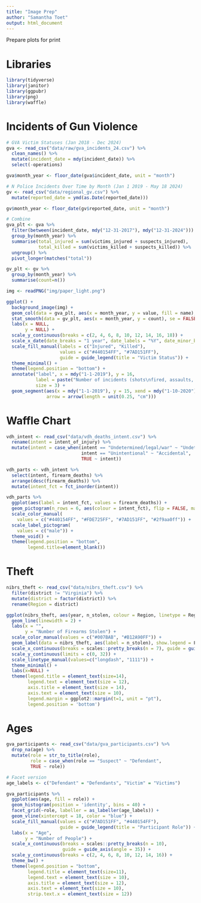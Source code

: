 ```yaml
---
title: "Image Prep"
author: "Samantha Toet"
output: html_document
---
```


Prepare plots for print

# Libraries

```r
library(tidyverse)
library(janitor)
library(ggpubr)
library(png)
library(waffle)
```


# Incidents of Gun Violence

```r
# GVA Victim Statuses (Jan 2018 - Dec 2024)
gva <- read_csv("data/raw/gva_incidents_24.csv") %>%
  clean_names() %>%
  mutate(incident_date = mdy(incident_date)) %>%
  select(-operations)

gva$month_year <- floor_date(gva$incident_date, unit = "month")

# N Police Incidents Over Time by Month (Jan 1 2019 - May 18 2024)
gv <- read_csv("data/regional_gv.csv") %>%
  mutate(reported_date = ymd(as.Date(reported_date)))

gv$month_year <- floor_date(gv$reported_date, unit = "month")

# Combine
gva_plt <- gva %>%
  filter(between(incident_date, mdy("12-31-2017"), mdy("12-31-2024"))) %>%
  group_by(month_year) %>%
  summarise(total_injured = sum(victims_injured + suspects_injured),
            total_killed = sum(victims_killed + suspects_killed)) %>%
  ungroup() %>%
  pivot_longer(matches("total"))

gv_plt <- gv %>%
  group_by(month_year) %>% 
  summarise(count=n())

img <- readPNG("img/paper_light.png")

ggplot() +
  background_image(img) +
  geom_col(data = gva_plt, aes(x = month_year, y = value, fill = name), width = 25) +
  stat_smooth(data = gv_plt, aes(x = month_year, y = count), se = FALSE, span = .2, color = "#2f9aa0ff") +
  labs(x = NULL,
       y = NULL) +
  scale_y_continuous(breaks = c(2, 4, 6, 8, 10, 12, 14, 16, 18)) +
  scale_x_date(date_breaks = "1 year", date_labels = "%Y", date_minor_breaks="1 month") +
  scale_fill_manual(labels = c("Injured", "Killed"),
                    values = c("#440154FF", "#7AD151FF"),
                    guide = guide_legend(title = "Victim Status")) +
  theme_minimal() +
  theme(legend.position = "bottom") +
  annotate("label", x = mdy("1-1-2019"), y = 16, 
           label = paste("Number of incidents (shots\nfired, assaults, and homicides"),
           size = 3) +
  geom_segment(aes(x = mdy("1-1-2019"), y = 15, xend = mdy("1-10-2020"), yend = 12),
               arrow = arrow(length = unit(0.25, "cm"))) 

```


# Waffle Chart 

```r
vdh_intent <- read_csv("data/vdh_deaths_intent.csv") %>%
  rename(intent = intent_of_injury) %>%
  mutate(intent = case_when(intent == "Undetermined/legal/war" ~ "Undetermined or \nPolice Intervention",
                            intent == "Unintentional" ~ "Accidental",
                            TRUE ~ intent))

vdh_parts <- vdh_intent %>%
  select(intent, firearm_deaths) %>%
  arrange(desc(firearm_deaths)) %>%
  mutate(intent_fct = fct_inorder(intent))

vdh_parts %>%
  ggplot(aes(label = intent_fct, values = firearm_deaths)) +
  geom_pictogram(n_rows = 6, aes(colour = intent_fct), flip = FALSE, make_proportional = FALSE) +
  scale_color_manual(
    values = c("#440154FF", "#FDE725FF", "#7AD151FF", "#2f9aa0ff")) +
  scale_label_pictogram(
    values = c("male")) +
  theme_void() +
  theme(legend.position = "bottom",
        legend.title=element_blank())

```

# Theft

```r

nibrs_theft <- read_csv("data/nibrs_theft.csv") %>%
  filter(district != "Virginia") %>%
  mutate(district = factor(district)) %>%
  rename(Region = district)

ggplot(nibrs_theft, aes(year, n_stolen, colour = Region, linetype = Region)) +
  geom_line(linewidth = 2) +
  labs(x = "",
       y = "Number of Firearms Stolen") +
  scale_color_manual(values = c("#007BAB", "#B12A90FF")) +
  geom_label(data = nibrs_theft, aes(label = n_stolen), show.legend = F, alpha = 1, fontface = "bold", size = 4) +
  scale_x_continuous(breaks = scales::pretty_breaks(n = 7), guide = guide_axis(angle = 35)) +
  scale_y_continuous(limits = c(0, 32)) +
  scale_linetype_manual(values=c("longdash", "1111")) +
  theme_minimal() +
  labs(x=NULL) +
  theme(legend.title = element_text(size=14),
        legend.text = element_text(size = 12),
        axis.title = element_text(size = 14), 
        axis.text = element_text(size = 10),
        legend.margin = ggplot2::margin(t=1, unit = "pt"),
        legend.position = 'bottom')
```

# Ages

```r
gva_participants <- read_csv("data/gva_participants.csv") %>%
  drop_na(age) %>%
  mutate(role = str_to_title(role),
         role = case_when(role == "Suspect" ~ "Defendant",
         TRUE ~ role))

# Facet version
age_labels <- c("Defendant" = "Defendants", "Victim" = "Victims")

gva_participants %>%
  ggplot(aes(age, fill = role)) +
  geom_histogram(position = 'identity', bins = 40) +
  facet_grid(~role, labeller = as_labeller(age_labels)) +
  geom_vline(xintercept = 18, color = "blue") +
  scale_fill_manual(values = c("#7AD151FF", "#440154FF"),
                    guide = guide_legend(title = "Participant Role")) +
  labs(x = "Age",
       y = "Number of People") +
  scale_x_continuous(breaks = scales::pretty_breaks(n = 10),
                     guide = guide_axis(angle = 35)) +
  scale_y_continuous(breaks = c(2, 4, 6, 8, 10, 12, 14, 16)) +
  theme_bw() +
  theme(legend.position = "bottom",
        legend.title = element_text(size=11),
        legend.text = element_text(size = 10),
        axis.title = element_text(size = 12), 
        axis.text = element_text(size = 10),
        strip.text.x = element_text(size = 12))

```

